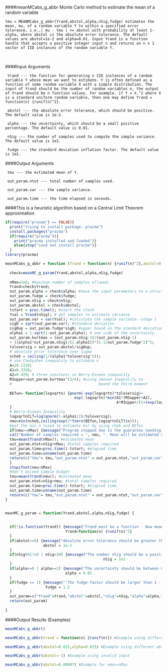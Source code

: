 
####meanMCabs_g_abbr Monte Carlo method to estimate the mean of a random variable       
```
tmu = MEANMCabs_g_abbr(Yrand,abstol,alpha,nSig,fudge) estimates the mean, mu, of a random variable Y to within a specified error tolerance, i.e.,| mu - tmu | <= abstol with probability at least 1-alpha, where abstol is the absolute error tolerance. The default values are abstol=1e-2 and alpha=0.01. Input Yrand is a function handle that accepts a positive integer input n and returns an n x 1 vector of IID instances of the random variable Y.  
```
\   

####Input Arguments

     Yrand --- the function for generating n IID instances of a random variable Y whose mean we want to estimate. Y is often defined as a function of some random variable X with a simple distribution. The input of Yrand should be the number of random variables n, the output of Yrand should be n function values. For example, if Y = X.^2 where X is a standard uniform random variable, then one may define Yrand = function(n) {runif(n)^2}.

     abstol --- the absolute error tolerance, which should be positive. The default value is 1e-2.

     alpha --- the uncertainty, which should be a small positive percentage. The default value is 0.01.

     nSig --- the number of samples used to compute the sample variance. The default value is 1e2.

     fudge --- the standard deviation inflation factor. The default value is 1e2.

####Output Arguments

     tmu --- the estimated mean of Y.

     out_param.ntot --- total number of samples used.

     out_param.var --- the sample variance.

     out_param.time --- the time elapsed in seconds.

####This is a heuristic algorithm based on a Central Limit Theorem approximation

```{r}
if(require("pracma") == FALSE){
  print("trying to install package: pracma")
  install.packages("pracma")
  if(require("pracma")){
    print("pracma installed and loaded")}
    else{stop("coud not install pracma")}
  }
library(pracma)

meanMCabs_g_abbr = function (Yrand = function(n) {runif(n)^2},abstol=0.01,alpha=0.01,nSig=100,fudge=1.2){
  
  check=meanMC_g_param(Yrand,abstol,alpha,nSig,fudge)  
  
  nMax=1e8; #maximum number of samples allowed.
  Yrand=check$Yrand;
  out_param.alpha = check$alpha; #save the input parameters to a structure
  out_param.fudge = check$fudge;
  out_param.nSig = check$nSig;
  out_param.abstol = check$abstol;
  tstart = proc.time(); #start the clock
  Yval = Yrand(nSig); # get samples to estimate variance
  out_param.var = var(Yval); #calculate the sample variance--stage 1
  sig0 = sqrt(out_param.var); #standard deviation
  sig0up = out_param.fudge*sig0; #upper bound on the standard deviation
  alpha1 = 1-sqrt(1-out_param.alpha); # one side of the uncertainty
  out_param.kurtmax = (out_param.nSig-3)/(out_param.nSig-1) 
  + ((alpha1*out_param.nSig)/(1-alpha1))*(1-1/out_param.fudge^2)^2;
  toloversig = out_param.abstol/sig0up;
  # absolute error tolerance over sigma
  ncheb = ceiling(1/(alpha1*toloversig^2));
  # use Chebyshev inequality to estimate n
  A=18.1139;
  A1=0.3328;
  A2=0.429; # three constants in Berry-Esseen inequality
  M3upper=out_param.kurtmax^(3/4); #using Jensen inequality to 
  #                                       bound the third moment
  
  BEfun= function(logsqrtn) {pnorm(-exp(logsqrtn)*toloversig)+
                               exp(-logsqrtn)*min(A1*(M3upper+A2),
                                                  A*M3upper/(1+(exp(logsqrtn)*toloversig)^3))- alpha1/2;
  }
  # Berry-Esseen Inequality
  logsqrtnCLT=log(qnorm(1-alpha1/2)/toloversig);
  nmu=min(ncheb,ceiling(exp(2*fzero(BEfun,logsqrtnCLT)$x)));
  #get the min n (used to estimate mu) by using cheb and BEfun
  if(nmu>=nMax) {message("Program stopped due to the guarantee needing over ", nMax, " samples")
  cat("Number of samples required = ", nmu, ". Mean will be estimated using ", nMax, " samples\n")
  tmu=mean(Yrand(nMax)); #estimated mean
  out_param.ntot=nSig+nMax; #total samples required
  out_param.time=proc.time()-tstart; #elapsed time
  out_param.time=unname(out_param.time)
  return(c("tmu"= tmu,"out_param.ntot" = out_param.ntot,"out_param.var" = out_param.var,"out_param.time" = out_param.time[3]))
  }
  stopifnot(nmu<nMax) 
  #don't exceed sample budget
  tmu=mean(Yrand(nmu)); #estimated mean
  out_param.ntot=nSig+nmu; #total samples required
  out_param.time=proc.time()-tstart; #elapsed time
  out_param.time=unname(out_param.time)
  return(c("tmu"= tmu,"out_param.ntot" = out_param.ntot,"out_param.var" = out_param.var,"out_param.time" = out_param.time[3]))
}


meanMC_g_param = function(Yrand,abstol,alpha,nSig,fudge) {
  
  
  if(!is.function(Yrand)) {message("Yrand must be a function - Now meanMC_abs_g_abbr is using default Yrand=function(n) {runif(n)^2}")
                           Yrand=function(n) {runif(n)^2}
  }
  if(abstol<=0) {message("Absolute error tolerance should be greater than 0 - Now meanMC_abs_g_abbr is using default absolute error tolerance = 1e-2.")
                 abstol = 1e-2
  }
  if(nSig%%1!=0 | nSig<30) {message("The number nSig should be a positive integer at least 30 - Now meanMC_abs_g_abbr is using default value = 1e2.")
                                            nSig = 1e2
  }
  if(alpha<=0 | alpha>=1) {message("The uncertainty should be between 0 and 1 - Now meanMC_abs_g_abbr is using default value = 0.01.")
                           alpha = 0.01
  }
  if(fudge <= 1) {message("'The fudge factor should be larger than 1 - Now meanMC_abs_g_abbr is using default value = 1.2.")
                  fudge = 1.2
  }
  out_param=c("Yrand"=Yrand,"abstol"=abstol,"nSig"=nSig,"alpha"=alpha,"fudge"=fudge)
  return(out_param)                      
  
}

```
####Output Results (Examples)

```{r}

meanMCabs_g_abbr()

meanMCabs_g_abbr(Yrand = function(n) {runif(n)}) #Example using different Yrand

meanMCabs_g_abbr(abstol=0.015,alpha=0.015) #Example using different abstol and alpha

meanMCabs_g_abbr(abstol=-1) #Example using invalid input

meanMCabs_g_abbr(abstol=0.00007) #Example for nmu>=nMax

```